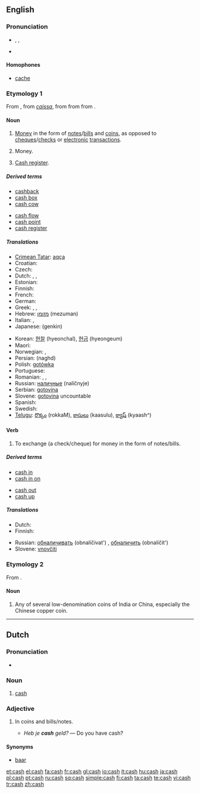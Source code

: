 ==English==

===Pronunciation===
* {{enPR|kăsh}}, {{IPA|/kæʃ/}}, {{SAMPA|k{S}}
* {{audio|en-us-cash.ogg|Audio (US)}}
*: {{rhymes|æʃ}}

====Homophones====
* [[cache]]

===Etymology 1===
From {{etyl|frm}} {{term|caisse||money box|lang=frm}}, from {{Pr.}} ''[[caissa]]'', from {{etyl|la}} {{term|capsa||box, case|lang=la}} from {{term|capere||to take, to seize, to receive|lang=la}} from {{proto|Indo-European|kap-|to grasp}}.

====Noun====
{{en-noun|-}}

# [[money|Money]] in the form of [[note]]s/[[bill]]s and [[coin]]s, as opposed to [[cheque]]s/[[check]]s or [[electronic]] [[transaction]]s.
# {{informal}} Money.
# {{Canada}} [[cash register|Cash register]].

=====Derived terms=====
{{rel-top|Terms derived from the noun ''cash''}}
* [[cashback]]
* [[cash box]]
* [[cash cow]]
{{rel-mid}}
* [[cash flow]]
* [[cash point]]
* [[cash register]]
<!--this from the verb: * [[cash up]]-->
{{rel-bottom}}

=====Translations=====
{{trans-top|money in the form of notes/bills and coins}}
* [[Crimean Tatar]]: [[aqça]]
* Croatian: {{t-|hr|gotovina|f}}
* Czech: {{t-|cs|hotovost|f}}
* Dutch: {{t|nl|contanten|p}}, {{t-|nl|cash|m}}, {{t+|nl|baar}} {{t+|nl|geld|n}}
* Estonian: {{t-|et|sularaha}}
* Finnish: {{t+|fi|käteinen}}
* French: {{t+|fr|espèces|f|p}}
* German: {{t+|de|Bargeld|n}}
* Greek: {{t+|el|μετρητά|n|p|tr=metritá|sc=Grek}}, {{t+|el|ρευστό|n|tr=refstó|sc=Grek}}, {{t+|el|τοις μετρητοίς|tr=tis metritís|sc=Grek}}
* Hebrew: [[מזומן]] (mezuman) {{m}}
* Italian: {{t+|it|contanti|m|p}}, {{t-|it|liquidi|m|p}}
* Japanese: {{t+|ja|現金|sc=Jpan}} (genkin)
{{trans-mid}}
* Korean: [[현찰]] (hyeonchal), [[현금]] (hyeongeum)
* Maori: {{t-|mi|moni|xs=Maori}}
* Norwegian: {{t-|no|kontanter|p}}, {{t-|no|penger|p}}
* Persian: {{fa-Arab|[[نقد]]}} (naghd)
* Polish: [[gotówka]] {{f}}
* Portuguese: {{t+|pt|dinheiro|m}}
* Romanian: {{t-|ro|numerar|n}}, {{t-|ro|bani lichizi|m}}, {{t-|ro|bani gheaţă|m}}
* Russian: [[наличные]] (nalíčnyje) {{m|p}}
* Serbian: [[gotovina]] {{f}}
* Slovene: [[gotovina]] {{f}}  uncountable
* Spanish: {{t+|es|efectivo|m}}
* Swedish: {{t-|sv|kontanter|c}}
* [[Telugu]]: [[రొక్కం]] (rokkaM), [[కాసులు]] (kaasulu), [[క్యాష్]] (kyaash^)
{{trans-bottom}}

====Verb====
{{en-verb|cash|es}}

# {{context|transitive}} To exchange (a check/cheque) for money in the form of notes/bills.

=====Derived terms=====
{{rel-top|Terms derived from the verb ''to cash''}}
* [[cash in]]
* [[cash in on]]
{{rel-mid}}
* [[cash out]]
* [[cash up]]
{{rel-bottom}}

=====Translations=====
{{trans-top|to exchange (a check/cheque) for money}}
* Dutch: {{t+|nl|innen}}
* Finnish: {{t-|fi|lunastaa}}
{{trans-mid}}
* Russian: [[обналичивать]] (obnalíčivat') {{impf}}, [[обналичить]] (obnalíčit') {{pf}}
* Slovene: [[vnovčiti]]
{{trans-bottom}}

===Etymology 2===
From {{etyl|ta}} {{term|காசு|tr=kāsu|sc=Taml|lang=ta}}.

====Noun====
{{en-noun|cash}}

# Any of several low-denomination coins of India or China, especially the Chinese copper coin.

----

==Dutch==

===Pronunciation===
* {{IPA|/kæʃ/|lang=nl}}

===Noun===
{{nl-noun2|m|g2=f|-|-}}

# [[#English|cash]]

===Adjective===
{{nl-adj|infl=cash|-|-|-}}

# {{context|of money|lang=nl}} In coins and bills/notes.
#* ''Heb je '''cash''' geld?'' &mdash; Do you have cash?

====Synonyms====
* [[baar#Dutch|baar]]

[[et:cash]]
[[el:cash]]
[[fa:cash]]
[[fr:cash]]
[[gl:cash]]
[[io:cash]]
[[it:cash]]
[[hu:cash]]
[[ja:cash]]
[[pl:cash]]
[[pt:cash]]
[[ru:cash]]
[[sq:cash]]
[[simple:cash]]
[[fi:cash]]
[[ta:cash]]
[[te:cash]]
[[vi:cash]]
[[tr:cash]]
[[zh:cash]]